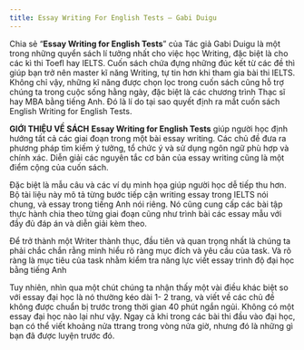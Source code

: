 ---
title: Essay Writing For English Tests – Gabi Duigu
---

Chia sẻ “**Essay Writing for English Tests**”  của Tác giả Gabi Duigu là một trong những quyển sách lí tưởng nhất cho việc học Writing, đặc biệt là cho các kì thi Toefl hay IELTS. Cuốn sách chứa đựng những đúc kết từ các đề thì giúp bạn trở nên master kĩ năng Writing, tự tin hơn khi tham gia bài thi IELTS. Không chỉ vậy, những kĩ năng được chọn lọc trong cuốn sách cũng hỗ trợ chúng ta trong cuộc sống hằng ngày, đặc biệt là các chương trình Thạc sĩ hay MBA bằng tiếng Anh. Đó là lí do tại sao quyết định ra mắt cuốn sách English Writing for English Tests.

**GIỚI THIỆU VỀ SÁCH**
**Essay Writing for English Tests** giúp người học định hướng tất cả các giai đoạn trong một bài essay writing. Các chủ đề đưa ra phương pháp tìm kiếm ý tưởng, tổ chức ý và sử dụng ngôn ngữ phù hợp và chính xác. Diễn giải các nguyên tắc cơ bản của essay writing cũng là một điểm cộng của cuốn sách.

Đặc biệt là mẫu câu và các ví dụ minh họa giúp người học dễ tiếp thu hơn. Bộ tài liệu này mô tả từng bước tiếp cận writing essay trong IELTS nói chung, và essay trong tiếng Anh nói riêng. Nó cũng cung cấp các bài tập thực hành chia theo từng giai đoạn cũng như trình bài các essay mẫu với đầy đủ đáp án và diễn giải kèm theo.

Để trở thành một Writer thành thục, đầu tiên và quan trọng nhất là chúng ta phải chắc chắn rằng mình hiểu rõ ràng mục đích và yêu cầu của task. Và rõ ràng là mục tiêu của task nhằm kiểm tra năng lực viết essay trình độ đại học bằng tiếng Anh

Tuy nhiên, nhìn qua một chút chúng ta nhận thấy một vài điều khác biệt so với essay đại học là nó thường kéo dài 1- 2 trang, và viết về các chủ đề không được chuẩn bị trước trong thời gian 40 phút ngắn ngủi. Không có một essay đại học nào lại như vậy. Ngay cả khi trong các bài thi đầu vào đại học, bạn có thể viết khoảng nửa ttrang trong vòng nửa giờ, nhưng đó là những gì bạn đã được luyện trước đó.